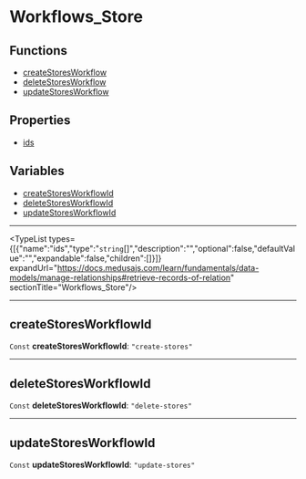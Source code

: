 
# Workflows\_Store

## Functions

- [createStoresWorkflow](../functions/core_flows.createStoresWorkflow/page.mdx)
- [deleteStoresWorkflow](../functions/core_flows.deleteStoresWorkflow/page.mdx)
- [updateStoresWorkflow](../functions/core_flows.updateStoresWorkflow/page.mdx)

## Properties

- [ids](undefined)

## Variables

- [createStoresWorkflowId](../../modules/core_flows/page.mdx#createstoresworkflowid)
- [deleteStoresWorkflowId](../../modules/core_flows/page.mdx#deletestoresworkflowid)
- [updateStoresWorkflowId](../../modules/core_flows/page.mdx#updatestoresworkflowid)

___

<TypeList types={[{"name":"ids","type":"`string`[]","description":"","optional":false,"defaultValue":"","expandable":false,"children":[]}]} expandUrl="https://docs.medusajs.com/learn/fundamentals/data-models/manage-relationships#retrieve-records-of-relation" sectionTitle="Workflows_Store"/>

___

## createStoresWorkflowId

 `Const` **createStoresWorkflowId**: `"create-stores"`

___

## deleteStoresWorkflowId

 `Const` **deleteStoresWorkflowId**: `"delete-stores"`

___

## updateStoresWorkflowId

 `Const` **updateStoresWorkflowId**: `"update-stores"`
